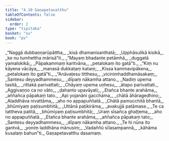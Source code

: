 ```yaml
---
title: "4.10 Gaṇapetavatthu"
tableOfContents: false
sidebar:
  order: 2
type: "tipitaka"
basket: "su"
book: "pv"
---
```



<DynamicBreadcrumb />

<Division number="782" book="pv" bookNo="19" page="214">

<Paragraph number="839" type="verses" book="pv">
_“Naggā dubbaṇṇarūpāttha,_  
_kisā dhamanisanthatā;_  
_Upphāsulikā kisikā,_  
_ke nu tumhettha mārisā”ti._  

</Paragraph>

</Division>
<Division number="783" book="pv" bookNo="19" page="214">

<Paragraph number="840" type="verses" book="pv">
_“Mayaṃ bhadante petāmhā,_  
_duggatā yamalokikā;_  
_Pāpakammaṃ karitvāna,_  
_petalokaṃ ito gatā”ti._  

</Paragraph>

</Division>
<Division number="784" book="pv" bookNo="19" page="214">

<Paragraph number="841" type="verses" book="pv">
_“Kiṃ nu kāyena vācāya,_  
_manasā dukkaṭaṃ kataṃ;_  
_Kissa kammavipākena,_  
_petalokaṃ ito gatā”ti._  

</Paragraph>

</Division>
<Division number="785" book="pv" bookNo="19" page="214">

<Paragraph number="842" type="verses" book="pv">
_“Anāvaṭesu titthesu,_  
_vicinimhaddhamāsakaṃ;_  
_Santesu deyyadhammesu,_  
_dīpaṃ nākamha attano._  

</Paragraph>

</Division>
<Division number="786" book="pv" bookNo="19" page="214">

<Paragraph number="843" type="verses" book="pv">
_Nadiṃ upema tasitā,_  
_rittakā parivattati;_  
_Chāyaṃ upema uṇhesu,_  
_ātapo parivattati._  

</Paragraph>

</Division>
<Division number="787" book="pv" bookNo="19" page="214">

<Paragraph number="844" type="verses" book="pv">
_Aggivaṇṇo ca no vāto,_  
_ḍahanto upavāyati;_  
_Etañca bhante arahāma,_  
_aññañca pāpakaṃ tato._  

</Paragraph>

</Division>
<Division number="788" book="pv" bookNo="19" page="214">

<Paragraph number="845" type="verses" book="pv">
_Api yojanāni gacchāma,_  
_chātā āhāragedhino;_  
_Aladdhāva nivattāma,_  
_aho no appapuññatā._  

</Paragraph>

</Division>
<Division number="789" book="pv" bookNo="19" page="214">

<Paragraph number="846" type="verses" book="pv">
_Chātā pamucchitā bhantā,_  
_bhūmiyaṃ paṭisumbhitā;_  
_Uttānā paṭikirāma,_  
_avakujjā patāmase._  

</Paragraph>

</Division>
<Division number="790" book="pv" bookNo="19" page="214">

<Paragraph number="847" type="verses" book="pv">
_Te ca tattheva patitā,_  
_bhūmiyaṃ paṭisumbhitā;_  
_Uraṃ sīsañca ghaṭṭema,_  
_aho no appapuññatā._  

</Paragraph>

</Division>
<Division number="791" book="pv" bookNo="19" page="214">

<Paragraph number="848" type="verses" book="pv">
_Etañca bhante arahāma,_  
_aññañca pāpakaṃ tato;_  
_Santesu deyyadhammesu,_  
_dīpaṃ nākamha attano._  

</Paragraph>

</Division>
<Division number="792" book="pv" bookNo="19" page="214">

<Paragraph number="849" type="verses" book="pv">
_Te hi nūna ito gantvā,_  
_yoniṃ laddhāna mānusiṃ;_  
_Vadaññū sīlasampannā,_  
_kāhāma kusalaṃ bahun”ti._  


</Paragraph>
</Division>

<Paragraph number="850" type="center" book="pv">
Gaṇapetavatthu dasamaṃ.
</Paragraph>